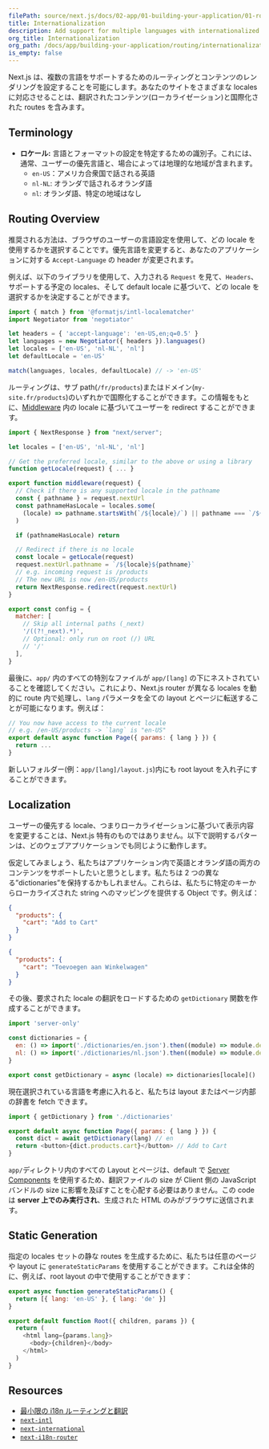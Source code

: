 ```yaml
---
filePath: source/next.js/docs/02-app/01-building-your-application/01-routing/14-internationalization.mdx
title: Internationalization
description: Add support for multiple languages with internationalized routing and localized content.
org_title: Internationalization
org_path: /docs/app/building-your-application/routing/internationalization
is_empty: false
---
```


Next.js は、複数の言語をサポートするためのルーティングとコンテンツのレンダリングを設定することを可能にします。あなたのサイトをさまざまな locales に対応させることは、翻訳されたコンテンツ(ローカライゼーション)と国際化された routes を含みます。

## Terminology

- **ロケール:** 言語とフォーマットの設定を特定するための識別子。これには、通常、ユーザーの優先言語と、場合によっては地理的な地域が含まれます。
  - `en-US`：アメリカ合衆国で話される英語
  - `nl-NL`: オランダで話されるオランダ語
  - `nl`: オランダ語、特定の地域はなし

## Routing Overview

推奨される方法は、ブラウザのユーザーの言語設定を使用して、どの locale を使用するかを選択することです。優先言語を変更すると、あなたのアプリケーションに対する `Accept-Language` の header が変更されます。

例えば、以下のライブラリを使用して、入力される `Request` を見て、`Headers`、サポートする予定の locales、そして default locale に基づいて、どの locale を選択するかを決定することができます。

```js:middleware.js
import { match } from '@formatjs/intl-localematcher'
import Negotiator from 'negotiator'

let headers = { 'accept-language': 'en-US,en;q=0.5' }
let languages = new Negotiator({ headers }).languages()
let locales = ['en-US', 'nl-NL', 'nl']
let defaultLocale = 'en-US'

match(languages, locales, defaultLocale) // -> 'en-US'
```

ルーティングは、サブ path(`/fr/products`)またはドメイン(`my-site.fr/products`)のいずれかで国際化することができます。この情報をもとに、[Middleware](/ja/javascript/next.js/v14/02-app/01-building-your-application/01-routing/13-middleware) 内の locale に基づいてユーザーを redirect することができます。

```js:middleware.js
import { NextResponse } from "next/server";

let locales = ['en-US', 'nl-NL', 'nl']

// Get the preferred locale, similar to the above or using a library
function getLocale(request) { ... }

export function middleware(request) {
  // Check if there is any supported locale in the pathname
  const { pathname } = request.nextUrl
  const pathnameHasLocale = locales.some(
    (locale) => pathname.startsWith(`/${locale}/`) || pathname === `/${locale}`
  )

  if (pathnameHasLocale) return

  // Redirect if there is no locale
  const locale = getLocale(request)
  request.nextUrl.pathname = `/${locale}${pathname}`
  // e.g. incoming request is /products
  // The new URL is now /en-US/products
  return NextResponse.redirect(request.nextUrl)
}

export const config = {
  matcher: [
    // Skip all internal paths (_next)
    '/((?!_next).*)',
    // Optional: only run on root (/) URL
    // '/'
  ],
}
```

最後に、`app/` 内のすべての特別なファイルが `app/[lang]` の下にネストされていることを確認してください。これにより、Next.js router が異なる locales を動的に route 内で処理し、`lang` パラメータを全ての layout とページに転送することが可能になります。例えば：

```jsx:app/[lang]/page.js
// You now have access to the current locale
// e.g. /en-US/products -> `lang` is "en-US"
export default async function Page({ params: { lang } }) {
  return ...
}
```

新しいフォルダー(例：`app/[lang]/layout.js`)内にも root layout を入れ子にすることができます。

## Localization

ユーザーの優先する locale、つまりローカライゼーションに基づいて表示内容を変更することは、Next.js 特有のものではありません。以下で説明するパターンは、どのウェブアプリケーションでも同じように動作します。

仮定してみましょう、私たちはアプリケーション内で英語とオランダ語の両方のコンテンツをサポートしたいと思うとします。私たちは 2 つの異なる”dictionaries”を保持するかもしれません。これらは、私たちに特定のキーからローカライズされた string へのマッピングを提供する Object です。例えば：

```json:dictionaries/en.json
{
  "products": {
    "cart": "Add to Cart"
  }
}
```

```json:dictionaries/nl.json
{
  "products": {
    "cart": "Toevoegen aan Winkelwagen"
  }
}
```

その後、要求された locale の翻訳をロードするための `getDictionary` 関数を作成することができます。

```jsx:app/[lang]/dictionaries.js
import 'server-only'

const dictionaries = {
  en: () => import('./dictionaries/en.json').then((module) => module.default),
  nl: () => import('./dictionaries/nl.json').then((module) => module.default),
}

export const getDictionary = async (locale) => dictionaries[locale]()
```

現在選択されている言語を考慮に入れると、私たちは layout またはページ内部の辞書を fetch できます。

```jsx:app/[lang]/page.js
import { getDictionary } from './dictionaries'

export default async function Page({ params: { lang } }) {
  const dict = await getDictionary(lang) // en
  return <button>{dict.products.cart}</button> // Add to Cart
}
```

`app/`ディレクトリ内のすべての Layout とページは、default で [Server Components](/ja/javascript/next.js/v14/02-app/01-building-your-application/03-rendering/01-server-components) を使用するため、翻訳ファイルの size が Client 側の JavaScript バンドルの size に影響を及ぼすことを心配する必要はありません。この code は **server 上でのみ実行され**、生成された HTML のみがブラウザに送信されます。

## Static Generation

指定の locales セットの静な routes を生成するために、私たちは任意のページや layout に `generateStaticParams` を使用することができます。これは全体的に、例えば、root layout の中で使用することができます：

```jsx:app/[lang]/layout.js
export async function generateStaticParams() {
  return [{ lang: 'en-US' }, { lang: 'de' }]
}

export default function Root({ children, params }) {
  return (
    <html lang={params.lang}>
      <body>{children}</body>
    </html>
  )
}
```

## Resources

- [最小限の i18n ルーティングと翻訳](https://github.com/vercel/next.js/tree/canary/examples/app-dir-i18n-routing)
- [`next-intl`](https://next-intl-docs.vercel.app/docs/next-13)
- [`next-international`](https://github.com/QuiiBz/next-international)
- [`next-i18n-router`](https://github.com/i18nexus/next-i18n-router)
